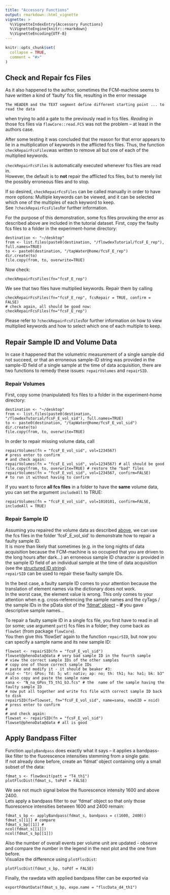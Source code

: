 ```yaml
---
title: "Accessory Functions"
output: rmarkdown::html_vignette
vignette: >
  %\VignetteIndexEntry{Accessory Functions}
  %\VignetteEngine{knitr::rmarkdown}
  %\VignetteEncoding{UTF-8}
---
```


```r
knitr::opts_chunk$set(
  collapse = TRUE,
  comment = "#>"
)
```

## Check and Repair fcs Files

As it also happened to the author, sometimes the FCM-machine seems to have written a kind of 'faulty' fcs file, resulting in the error message

    The HEADER and the TEXT segment define different starting point ... to read the data

when trying to add a gate to the previously read in fcs files. *Reading in* those fcs files via `flowCore::read.FCS` was not the problem -- at least in the authors case.

After some testing it was concluded that the reason for that error appears to lie in a multiplication of keywords in the afflicted fcs files. Thus, the function `checkRepairFcsFiles`was written to remove all but one of each of the multiplied keywords.

`checkRepairFcsFiles` is automatically executed whenever fcs files are read in. \
However, the default is to **not** repair the afflicted fcs files, but to merely list the possibly erroneous files and to stop.

If so desired, `checkRepairFcsFiles` can be called manually in order to have more options: Multiple keywords can be viewed, and it can be selected which one of the multiples of each keyword to keep. \
See `?checkRepairFcsFiles`for further information.

For the purpose of this demonstration, some fcs files provoking the error as described above are included in the tutorial dataset. First, copy the faulty fcs files to a folder in the experiment-home directory:

    destination <- "~/desktop"
    from <- list.files(paste0(destination, "/flowdexTutorial/fcsF_E_rep"), full.names=TRUE)
    to <- paste0(destination, "/tapWater@home/fcsF_E_rep")
    dir.create(to)
    file.copy(from, to, overwrite=TRUE)

Now check:

    checkRepairFcsFiles(fn="fcsF_E_rep")

We see that two files have multiplied keywords. Repair them by calling

    checkRepairFcsFiles(fn="fcsF_E_rep", fcsRepair = TRUE, confirm = FALSE)
    # check again, all should be good now:
    checkRepairFcsFiles(fn="fcsF_E_rep")

Please refer to `?checkRepairFcsFiles`for further information on how to view multiplied keywords and how to select which one of each multiple to keep.

## Repair Sample ID and Volume Data

In case it happened that the volumetric measurement of a single sample did not succeed, or that an erroneous sample-ID string was provided in the sample-ID field of a single sample at the time of data acquisition, there are two functions to remedy these issues: `repairVolumes` and `repairSID`.

### Repair Volumes {#repair-volumes}

First, copy some (manipulated) fcs files to a folder in the experiment-home directory:

    destination <- "~/desktop"
    from <- list.files(paste0(destination, "/flowdexTutorial/fcsF_E_vol_sid"), full.names=TRUE)
    to <- paste0(destination, "/tapWater@home/fcsF_E_vol_sid")
    dir.create(to)
    file.copy(from, to, overwrite=TRUE)

In order to repair missing volume data, call

    repairVolumes(fn = "fcsF_E_vol_sid", vol=1234567)
    # press enter to confirm
    # and check again:
    repairVolumes(fn = "fcsF_E_vol_sid", vol=1234567) # all should be good
    file.copy(from, to, overwrite=TRUE) # restore the "bad" files
    repairVolumes(fn = "fcsF_E_vol_sid", vol=1234567, confirm=FALSE)
    # to run it without having to confirm

If you want to force **all fcs files** in a folder to have the **same** volume data, you can set the argument `includeAll` to TRUE:

    repairVolumes(fn = "fcsF_E_vol_sid", vol=1010101, confirm=FALSE, includeAll = TRUE)

### Repair Sample ID

Assuming you repaired the volume data as described [above](#repair-volumes), we can use the fcs files in the folder 'fcsF_E\_vol_sid' to demonstrate how to repair a faulty sample ID.\
It is more than likely that sometimes (e.g. in the long nights of data acquisition because the FCM-machine is so occupied that you are driven to the long hours after dark...) an erroneous sample ID character is provided in the sample ID field of an individual sample at the time of data acquisition (see the [structured ID string](#using-structured-id-string-and-dictionary)).\
`repairSID` can be used to repair these faulty sample IDs.

In the best case, a faulty sample ID comes to your attention because the translation of element names via the dictionary does not work. \
In the worst case, the element value is wrong. This only comes to your attention when e.g. cross-referencing the sample names and the cyTags / the sample IDs in the pData slot of the ['fdmat' object](#flowdexit) -- **if** you gave descriptive sample names...

To repair a faulty sample ID in a single fcs file, you first have to read in all (or some; use argument `patt`) fcs files in a folder; they come back as `flowSet` (from package `flowCore`). \
You then give this 'flowSet' again to the function `repairSID`, but now you can specify a sample name and its new sample ID:

    flowset <- repairSID(fn = "fcsF_E_vol_sid")
    flowset@phenoData@data # very bad sample ID in the fourth sample
    # view the correct sample IDs of the other samples
    # copy one of those correct sample IDs
    # paste and modify it - it should be beaker #3:
    nsid <- "tr: GPos; Td: 5; wt: nativ; ap: no; th: th1; ha: ha1; bk: b3"
    # also copy and paste the sample name
    sana <- "N_na_GPos_T5_th1_b3.fcs" # the  name of the sample having the faulty sample ID
    # now put all together and write fcs file with correct sample ID back to disk
    repairSID(fs=flowset, fn="fcsF_E_vol_sid", name=sana, newSID = nsid)
    # press enter to confirm
    #
    # and check again:
    flowset <- repairSID(fn = "fcsF_E_vol_sid")
    flowset@phenoData@data # all is good 

## Apply Bandpass Filter

Function `applyBandpass` does exactly what it says -- it applies a bandpass-like filter to the fluorescence intensities stemming from a single gate.\
If not already done before, create an 'fdmat' object containing only a small subset of the data:

    fdmat_s <- flowdexit(patt = "T4_th1")
    plotFlscDist(fdmat_s, toPdf = FALSE)

We see not much signal below the fluorescence intensity 1600 and above 2400.\
Lets apply a bandpass filter to our 'fdmat' object so that only those fluorescence intensities between 1600 and 2400 remain:

    fdmat_s_bp <- applyBandpass(fdmat_s, bandpass = c(1600, 2400))
    fdmat_s[[1]] # compare
    fdmat_s_bp[[1]] # 
    ncol(fdmat_s[[1]])
    ncol(fdmat_s_bp[[1]])

Also the number of overall events per volume unit are updated - observe and compare the number in the legend in the next plot and the one from before. \
Visualize the difference using `plotFlscDist`:

    plotFlscDist(fdmat_s_bp, toPdf = FALSE)

Finally, the rawdata with applied bandpass filter can be exported via

    exportFdmatData(fdmat_s_bp, expo.name = "flscData_d4_th1")
